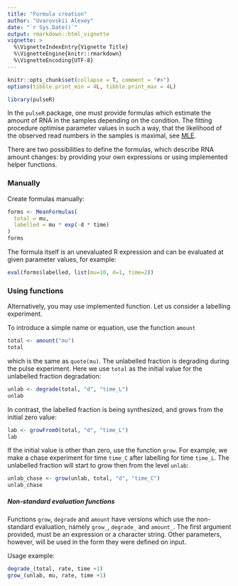 ```yaml
---
title: "Formula creation"
author: "Uvarovskii Alexey"
date: "`r Sys.Date()`"
output: rmarkdown::html_vignette
vignette: >
  %\VignetteIndexEntry{Vignette Title}
  %\VignetteEngine{knitr::rmarkdown}
  %\VignetteEncoding{UTF-8}
---
```


```r
knitr::opts_chunk$set(collapse = T, comment = "#>")
options(tibble.print_min = 4L, tibble.print_max = 4L)
```

```r
library(pulseR)

```
In the `pulseR` package, one must provide formulas which estimate the amount of 
RNA in the samples depending on the condition. 
The fitting procedure optimise parameter values in such a way, that 
the likelihood of the observed read numbers in the samples is maximal,
see [MLE](https://en.wikipedia.org/wiki/Maximum_likelihood_estimation).

There are two possibilities to define the formulas, which describe RNA
amount changes: by providing your own expressions or using implemented 
helper functions.

### Manually

Create formulas manually:

```r
forms <- MeanFormulas(
  total = mu,
  labelled = mu * exp(-d * time)
)
forms
```
 The formula itself is an unevaluated R expression and can be evaluated
 at given parameter values, for example:
```r
eval(forms$labelled, list(mu=10, d=1, time=2))
```

### Using functions

Alternatively, you may use implemented function. Let us consider a labelling
experiment.

To introduce a simple name or equation, use the function `amount`
```r
total <- amount("mu")
total
```
which is the same as `quote(mu)`. The unlabelled fraction is degrading during
the pulse experiment. Here we use `total` as the initial value for the
unlabelled fraction degradation:
```r
unlab <- degrade(total, "d", "time_L")
unlab
```
In contrast, the labelled fraction is being synthesized, and grows from the
initial zero value:
```r
lab <- growFrom0(total, "d", "time_L")
lab
```

If the initial value is other than zero, use the function `grow`.
For example, we make a chase experiment for time `time_C` 
after labelling for time `time_L`.
The unlabelled fraction will start to grow then from the level `unlab`:
```r
unlab_chase <- grow(unlab, total, "d", "time_C")
unlab_chase
```

##### Non-standard evaluation functions

Functions `grow`, `degrade` and `amount` have versions which use 
the non-standard evaluation, namely `grow_`, `degrade_` and `amount_`.
The first argument provided, must be an expression or a character string.
Other parameters, however, will be used in the form they were defined on input.

Usage example:
```r
degrade_(total, rate, time +1)
grow_(unlab, mu, rate, time +1)
```

